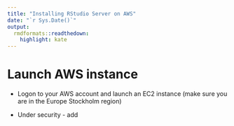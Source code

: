 ```yaml
---
title: "Installing RStudio Server on AWS"
date: "`r Sys.Date()`"
output:
  rmdformats::readthedown:
    highlight: kate
---
```


# Launch AWS instance


- Logon to your AWS account and launch an EC2 instance (make sure you are in the Europe Stockholm region)

- Under security - add 
